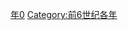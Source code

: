 {{Catnav|頁面分類|历史|歷史時代|年|前6世纪各年}}

{{catmore}}

[[Category:前600年代|年0]]
[[Category:前6世纪各年|Category:前6世纪各年]]